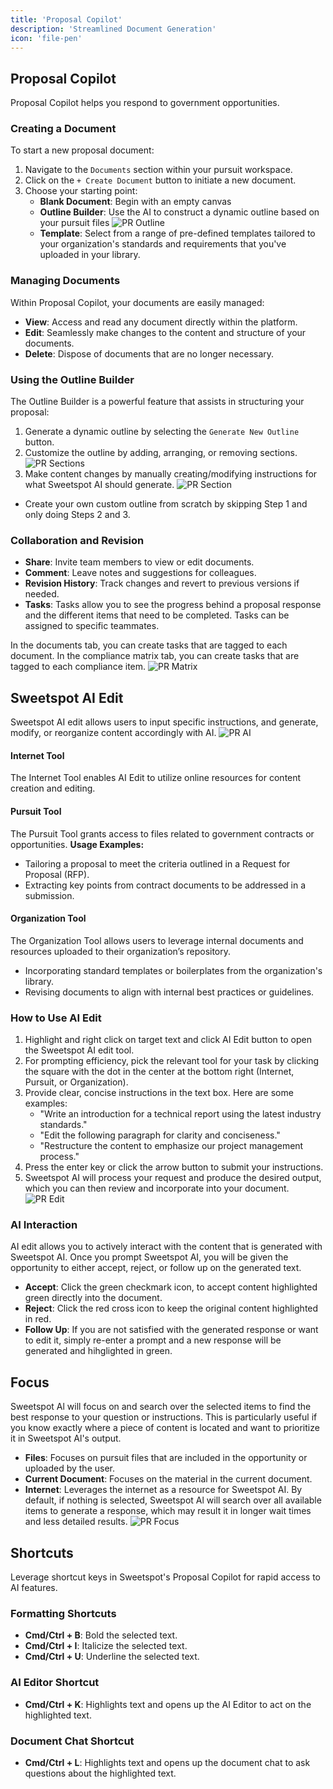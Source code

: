 ```yaml
---
title: 'Proposal Copilot'
description: 'Streamlined Document Generation'
icon: 'file-pen'
---
```


## Proposal Copilot

Proposal Copilot helps you respond to government opportunities.

### Creating a Document

To start a new proposal document:
1. Navigate to the `Documents` section within your pursuit workspace.
2. Click on the `+ Create Document` button to initiate a new document.
3. Choose your starting point:
   - **Blank Document**: Begin with an empty canvas 
   - **Outline Builder**: Use the AI to construct a dynamic outline based on your pursuit files ![PR Outline](/images/proposal-creation.png)
   - **Template**: Select from a range of pre-defined templates tailored to your organization's standards and requirements that you've uploaded in your library.

### Managing Documents

Within Proposal Copilot, your documents are easily managed:

- **View**: Access and read any document directly within the platform.
- **Edit**: Seamlessly make changes to the content and structure of your documents.
- **Delete**: Dispose of documents that are no longer necessary.

### Using the Outline Builder

The Outline Builder is a powerful feature that assists in structuring your proposal:
1. Generate a dynamic outline by selecting the `Generate New Outline` button.
2. Customize the outline by adding, arranging, or removing sections. ![PR Sections](/images/pr-sections.png)
3. Make content changes by manually creating/modifying instructions for what Sweetspot AI should generate. ![PR Section](/images/outline-mod.png)
- Create your own custom outline from scratch by skipping Step 1 and only doing Steps 2 and 3.



### Collaboration and Revision
- **Share**: Invite team members to view or edit documents.
- **Comment**: Leave notes and suggestions for colleagues.
- **Revision History**: Track changes and revert to previous versions if needed.
- **Tasks**: Tasks allow you to see the progress behind a proposal response and the different items that need to be completed. Tasks can be assigned to specific teammates. 

<Info> In the documents tab, you can create tasks that are tagged to each document.</Info> 
<Info> In the compliance matrix tab, you can create tasks that are tagged to each compliance item.</Info> 
![PR Matrix](/images/pr-matrix.png)


## Sweetspot AI Edit
Sweetspot AI edit allows users to input specific instructions, and generate, modify, or reorganize content accordingly with AI. 
![PR AI](/images/inline-editing.jpg)

#### Internet Tool
The Internet Tool enables AI Edit to utilize online resources for content creation and editing. 

#### Pursuit Tool
The Pursuit Tool grants access to files related to government contracts or opportunities. 
**Usage Examples:**
- Tailoring a proposal to meet the criteria outlined in a Request for Proposal (RFP).
- Extracting key points from contract documents to be addressed in a submission.

#### Organization Tool
The Organization Tool allows users to leverage internal documents and resources uploaded to their organization’s repository. 
- Incorporating standard templates or boilerplates from the organization's library.
- Revising documents to align with internal best practices or guidelines.

### How to Use AI Edit
1. Highlight and right click on target text and click AI Edit button to open the Sweetspot AI edit tool. 
2. For prompting efficiency, pick the relevant tool for your task by clicking the square with the dot in the center at the bottom right (Internet, Pursuit, or Organization).
3. Provide clear, concise instructions in the text box. Here are some examples:
   - "Write an introduction for a technical report using the latest industry standards."
   - "Edit the following paragraph for clarity and conciseness."
   - "Restructure the content to emphasize our project management process."
4. Press the enter key or click the arrow button to submit your instructions.
5. Sweetspot AI will process your request and produce the desired output, which you can then review and incorporate into your document.
![PR Edit](/images/pr-edit.png)

### AI Interaction 
AI edit allows you to actively interact with the content that is generated with Sweetspot AI. Once you prompt Sweetspot AI, you will be given the opportunity to either accept, reject, or follow up on the generated text. 
- **Accept**: Click the green checkmark icon, to accept content highlighted green directly into the document. 
- **Reject**: Click the red cross icon to keep the original content highlighted in red. 
- **Follow Up**: If you are not satisfied with the generated response or want to edit it, simply re-enter a prompt and a new response will be generated and hihglighted in green. 

## Focus 
Sweetspot Al will focus on and search over the selected items to find the best response to your question or instructions. This is particularly useful if you know exactly where a piece of content is located and want to prioritize it in Sweetspot Al's output. 
- **Files**: Focuses on pursuit files that are included in the opportunity or uploaded by the user.
- **Current Document**: Focuses on the material in the current document.
- **Internet**: Leverages the internet as a resource for Sweetspot AI.
<Info> By default, if nothing is selected, Sweetspot Al will search over all available items to generate a response, which may result it in longer wait times and less detailed results. </Info>
![PR Focus](/images/pr-focus.png)
## Shortcuts

Leverage shortcut keys in Sweetspot's Proposal Copilot for rapid access to AI features.

### Formatting Shortcuts

- **Cmd/Ctrl + B**: Bold the selected text.
- **Cmd/Ctrl + I**: Italicize the selected text.
- **Cmd/Ctrl + U**: Underline the selected text.

### AI Editor Shortcut

- **Cmd/Ctrl + K**: Highlights text and opens up the AI Editor to act on the highlighted text.

### Document Chat Shortcut

- **Cmd/Ctrl + L**: Highlights text and opens up the document chat to ask questions about the highlighted text.

